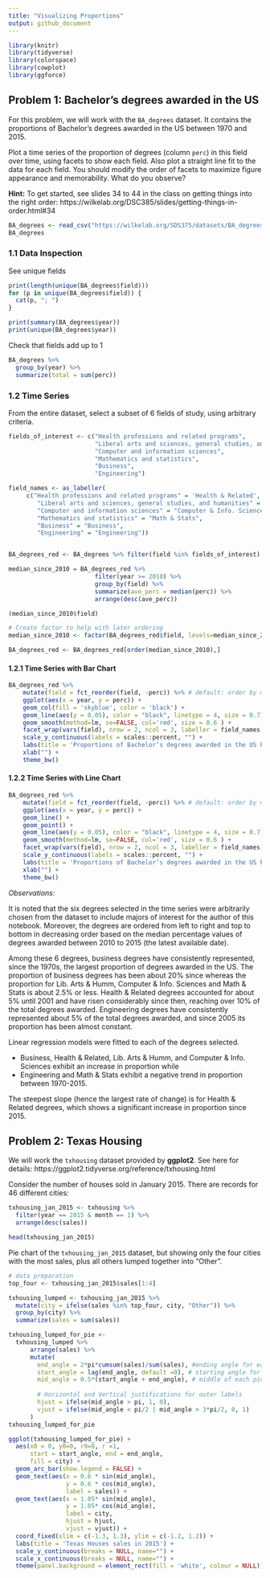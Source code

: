 ```yaml
---
title: "Visualizing Proportions"
output: github_document
---
```


```r
library(knitr)
library(tidyverse)
library(colorspace)
library(cowplot)
library(ggforce)

```

## **Problem 1: Bachelor’s degrees awarded in the US** 
For this problem, we will work with the `BA_degrees` dataset. It contains the proportions of Bachelor’s degrees awarded in the US between 1970 and 2015.


Plot a time series of the proportion of degrees (column `perc`) in this field over time, using facets to show each field. Also plot a straight line fit to the data for each field. You should modify the order of facets to maximize figure appearance and memorability. What do you observe?

**Hint:** To get started, see slides 34 to 44 in the class on getting things into the right order: https://wilkelab.org/DSC385/slides/getting-things-in-order.html#34

```r
BA_degrees <- read_csv("https://wilkelab.org/SDS375/datasets/BA_degrees.csv")
BA_degrees
```



### 1.1 Data Inspection

See unique fields
```r
print(length(unique(BA_degrees$field)))
for (p in unique(BA_degrees$field)) {
  cat(p, "; ")
}
```

```r
print(summary(BA_degrees$year))
print(unique(BA_degrees$year))
```

Check that fields add up to 1
```r
BA_degrees %>% 
  group_by(year) %>%
  summarize(total = sum(perc))
```

### 1.2 Time Series
From the entire dataset, select a subset of 6 fields of study, using arbitrary criteria. 
```r
fields_of_interest <- c("Health professions and related programs", 
                        "Liberal arts and sciences, general studies, and humanities", 
                        "Computer and information sciences", 
                        "Mathematics and statistics", 
                        "Business",  
                        "Engineering")

field_names <- as_labeller(
     c("Health professions and related programs" = 'Health & Related', 
        "Liberal arts and sciences, general studies, and humanities" = 'Lib. Arts & Humm.', 
        "Computer and information sciences" = "Computer & Info. Sciences",  
        "Mathematics and statistics" = "Math & Stats", 
        "Business" = "Business",  
        "Engineering" = "Engineering"))


BA_degrees_red <- BA_degrees %>% filter(field %in% fields_of_interest)
```

```r
median_since_2010 = BA_degrees_red %>% 
                        filter(year >= 2010) %>%
                        group_by(field) %>%
                        summarize(ave_perc = median(perc)) %>%
                        arrange(desc(ave_perc))

(median_since_2010$field)
```
```r
# Create factor to help with later ordering
median_since_2010 <- factor(BA_degrees_red$field, levels=median_since_2010$field)

BA_degrees_red <- BA_degrees_red[order(median_since_2010),]
```


#### 1.2.1 Time Series with Bar Chart
```r

BA_degrees_red %>% 
    mutate(field = fct_reorder(field, -perc)) %>% # default: order by median
    ggplot(aes(x = year, y = perc)) + 
    geom_col(fill = 'skyblue', color = 'black') + 
    geom_line(aes(y = 0.05), color = "black", linetype = 4, size = 0.7) +
    geom_smooth(method=lm, se=FALSE, col='red', size = 0.6 ) +
    facet_wrap(vars(field), nrow = 2, ncol = 3, labeller = field_names) + 
    scale_y_continuous(labels = scales::percent, "") + 
    labs(title = 'Proportions of Bachelor’s degrees awarded in the US between 1970 and 2015') +
    xlab("") +
    theme_bw() 
```


#### 1.2.2 Time Series with Line Chart
```r

BA_degrees_red %>% 
    mutate(field = fct_reorder(field, -perc)) %>% # default: order by median
    ggplot(aes(x = year, y = perc)) + 
    geom_line() + 
    geom_point() +
    geom_line(aes(y = 0.05), color = "black", linetype = 4, size = 0.7) +
    geom_smooth(method=lm, se=FALSE, col='red', size = 0.6 ) +
    facet_wrap(vars(field), nrow = 2, ncol = 3, labeller = field_names) + 
    scale_y_continuous(labels = scales::percent, "") + 
    labs(title = 'Proportions of Bachelor’s degrees awarded in the US between 1970 and 2015') +
    xlab("") +
    theme_bw() 
```

*Observations:*

It is noted that the six degrees selected in the time series were arbitrarily chosen from the dataset to include majors of interest for the author of this notebook. Moreover, the degrees are ordered from left to right and top to bottom in decreasing order based on the median percentage values of degrees awarded between 2010 to 2015 (the latest available date).

Among these 6 degrees, business degrees have consistently represented, since the 1970s, the largest proportion of degrees awarded in the US. 
The proportion of business degrees has been about 20% since whereas the proportion for Lib. Arts & Humm, Computer & Info. Sciences and Math & Stats is about 2.5% or less. Health & Related degrees accounted for about 5% until 2001 and have risen considerably since then, reaching over 10% of the total degrees awarded. Engineering degrees have consistently represented about 5% of the total degrees awarded, and since 2005 its proportion has been almost constant.

Linear regression models were fitted to each of the degrees selected. 

* Business, Health & Related,  Lib. Arts & Humm, and Computer & Info. Sciences exhibit an increase in proportion while
* Engineering and Math & Stats exhibit a negative trend in proportion between 1970-2015.

The steepest slope (hence the largest rate of change) is for Health & Related degrees, which shows a significant increase in proportion since 2015.


## **Problem 2: Texas Housing** 

We will work the `txhousing` dataset provided by **ggplot2**. See here for details: https://ggplot2.tidyverse.org/reference/txhousing.html

Consider the number of houses sold in January 2015. There are records for 46 different cities:

```r
txhousing_jan_2015 <- txhousing %>% 
  filter(year == 2015 & month == 1) %>% 
  arrange(desc(sales))

head(txhousing_jan_2015)
```



Pie chart of the `txhousing_jan_2015` dataset, but showing only the four cities with the most sales, plus all others lumped together into "Other". 

```r
# data preparation
top_four <- txhousing_jan_2015$sales[1:4]

txhousing_lumped <- txhousing_jan_2015 %>%
  mutate(city = ifelse(sales %in% top_four, city, "Other")) %>% 
  group_by(city) %>%
  summarize(sales = sum(sales))

txhousing_lumped_for_pie <- 
  txhousing_lumped %>%
      arrange(sales) %>%
      mutate(
        end_angle = 2*pi*cumsum(sales)/sum(sales), #ending angle for each pie slice
        start_angle = lag(end_angle, default =0), # starting angle for each pie slice
        mid_angle = 0.5*(start_angle + end_angle), # middle of each pie slice, for text labels
        
        # Horizontal and Vertical justifications for outer labels
        hjust = ifelse(mid_angle > pi, 1, 0),
        vjust = ifelse(mid_angle < pi/2 | mid_angle > 3*pi/2, 0, 1)
      )
txhousing_lumped_for_pie
```

```r
ggplot(txhousing_lumped_for_pie) + 
  aes(x0 = 0, y0=0, r0=0, r =1,
      start = start_angle, end = end_angle,
      fill = city) + 
  geom_arc_bar(show.legend = FALSE) +
  geom_text(aes(x = 0.6 * sin(mid_angle),
                y = 0.6 * cos(mid_angle),
                label = sales)) + 
  geom_text(aes(x = 1.05* sin(mid_angle),
                y = 1.05* cos(mid_angle),
                label = city,
                hjust = hjust, 
                vjust = vjust)) +
  coord_fixed(xlim = c(-1.3, 1.3), ylim = c(-1.2, 1.2)) + 
  labs(title = 'Texas Houses sales in 2015') +
  scale_y_continuous(breaks = NULL, name="") + 
  scale_x_continuous(breaks = NULL, name="") +
  theme(panel.background = element_rect(fill = 'white', colour = NULL))

```

